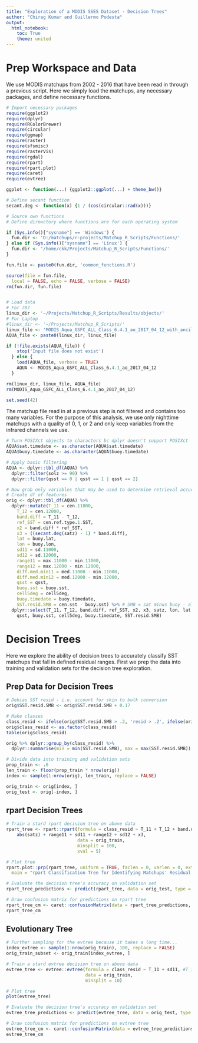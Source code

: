 ```yaml
---
title: "Exploration of a MODIS SSES Dataset - Decision Trees"
author: "Chirag Kumar and Guillermo Podesta"
output:
  html_notebook:
    toc: True
    theme: united
---
```


# Prep Workspace and Data
We use MODIS matchups from 2002 - 2016 that have been read in through a previous script. Here we simply load
the matchups, any necessary packages, and define necessary functions.

```r
# Import necessary packages
require(ggplot2)
require(dplyr)
require(RColorBrewer)
require(circular)
require(ggmap)
require(raster)
require(sfsmisc)
require(rasterVis)
require(rgdal)
require(rpart)
require(rpart.plot)
require(caret)
require(evtree)

ggplot <- function(...) {ggplot2::ggplot(...) + theme_bw()}

# Define secant function
secant.deg <- function(x) {1 / (cos(circular::rad(x)))}

# Source own functions
# Define direwctory where functions are for each operating system

if (Sys.info()["sysname"] == 'Windows') {
  fun.dir <- 'D:/matchups/r-projects/Matchup_R_Scripts/Functions/'
} else if (Sys.info()["sysname"] == 'Linux') {
  fun.dir <- '/home/ckk/Projects/Matchup_R_Scripts/Functions/'
}

fun.file <- paste0(fun.dir, 'common_functions.R')

source(file = fun.file,
  local = FALSE, echo = FALSE, verbose = FALSE)
rm(fun.dir, fun.file)


# Load data
# For 787
linux_dir <- '~/Projects/Matchup_R_Scripts/Results/objects/'
# For Laptop
#linux_dir <- '~/Projects/Matchup_R_Scripts/'
linux_file <- 'MODIS_Aqua_GSFC_ALL_Class_6.4.1_ao_2017_04_12_with_ancillary.Rdata'
AQUA_file <- paste0(linux_dir, linux_file)

if (!file.exists(AQUA_file)) {
    stop('Input file does not exist')
  } else {
    load(AQUA_file, verbose = TRUE)
    AQUA <- MODIS_Aqua_GSFC_ALL_Class_6.4.1_ao_2017_04_12
  }

rm(linux_dir, linux_file, AQUA_file)
rm(MODIS_Aqua_GSFC_ALL_Class_6.4.1_ao_2017_04_12)

set.seed(42)
```

The matchup file read in at a previous step is not filtered and contains too many variables. For the purpose of 
this analysis, we use only nighttime matchups with a quality of 0, 1, or 2 and only keep variables from the infrared
channels we use.

```r
# Turn POSIXct objects to characters bc dplyr doesn't support POSIXct
AQUA$sat.timedate <- as.character(AQUA$sat.timedate)
AQUA$buoy.timedate <- as.character(AQUA$buoy.timedate)

# Apply basic filtering
AQUA <- dplyr::tbl_df(AQUA) %>%
  dplyr::filter(solz >= 90) %>%
  dplyr::filter(qsst == 0 | qsst == 1 | qsst == 2)

# Now grab only variables that may be used to determine retrieval accuracy and make some new variables (i.e. x1, x2, x3)
# Create df of features
orig <- dplyr::tbl_df(AQUA) %>%
  dplyr::mutate(T_11 = cen.11000,
    T_12 = cen.12000,
    band.diff = T_11 - T_12,
    ref_SST = cen.ref.type.1.SST,
    x2 = band.diff * ref_SST,
    x3 = ((secant.deg(satz) - 1) * band.diff),
    lat = buoy.lat,
    lon = buoy.lon,
    sd11 = sd.11000,
    sd12 = sd.12000,
    range11 = max.11000 - min.11000,
    range12 = max.12000 - min.12000,
    diff.med.min11 = med.11000 - min.11000,
    diff.med.min12 = med.12000 - min.12000,
    qsst = qsst,
    buoy.sst = buoy.sst,
    cell5deg = cell5deg,
    buoy.timedate = buoy.timedate,
    SST.resid.SMB = cen.sst - buoy.sst) %>% # SMB = sat minus buoy - also don't debias SSTs i.e. turn buoy into skin
  dplyr::select(T_11, T_12, band.diff, ref_SST, x2, x3, satz, lon, lat, sd11, sd12, range11, range12, diff.med.min11, diff.med.min12,
    qsst, buoy.sst, cell5deg, buoy.timedate, SST.resid.SMB)

```

# Decision Trees

Here we explore the ability of decision trees to accurately classify SST matchups that fall in defined residual
ranges.  First we prep the data into training and validation sets for the decision tree exploration.

## Prep Data for Decision Trees

```r

# Debias SST resid - i.e. account for skin to bulk conversion
orig$SST.resid.SMB <- orig$SST.resid.SMB + 0.17

# Make classes
class_resid <- ifelse(orig$SST.resid.SMB > .2, 'resid > .2', ifelse(orig$SST.resid.SMB < -.2, 'resid < -.2', '-.2 <= resid <= .2'))
orig$class_resid <- as.factor(class_resid)
table(orig$class_resid)

orig %>% dplyr::group_by(class_resid) %>%
  dplyr::summarise(min = min(SST.resid.SMB), max = max(SST.resid.SMB))

# Divide data into training and validation sets
prop_train <- .6
len_train <- floor(prop_train * nrow(orig))
index <- sample(1:nrow(orig), len_train, replace = FALSE)

orig_train <- orig[index, ]
orig_test <- orig[-index, ]

```


## rpart Decision Trees

```r

# Train a stard rpart decision tree on above data
rpart_tree <- rpart::rpart(formula = class_resid ~ T_11 + T_12 + band.diff + ref_SST + (ref_SST - T_11) + (ref_SST - T_12) + x2 +
    abs(satz) + range11 + sd11 + range12 + sd12 + x3, 
                           data = orig_train, 
                           minsplit = 100,
                           xval = 5)

# Plot tree
rpart.plot::prp(rpart_tree, uniform = TRUE, faclen = 0, varlen = 0, extra = 4,
  main = "rpart Classification Tree for Identifying Matchups' Residual Range")

# Evaluate the decision tree's accuracy on validation set
rpart_tree_predictions <- predict(rpart_tree, data = orig_test, type = 'class', na.action = na.pass)

# Draw confusion matrix for predictions on rpart tree
rpart_tree_cm <- caret::confusionMatrix(data = rpart_tree_predictions, reference = orig_train$class_resid)
rpart_tree_cm

```


## Evolutionary Tree


```r

# Further sampling for the evtree because it takes a long time...
index_evtree <- sample(1:nrow(orig_train), 100, replace = FALSE)
orig_train_subset <- orig_train[index_evtree, ]

# Train a stard evtree decision tree on above data
evtree_tree <- evtree::evtree(formula = class_resid ~ T_11 + sd11, #T_11 + band.diff + ref_SST + satz + range11 + sd11,
                              data = orig_train, 
                              minsplit = 10)

# Plot tree
plot(evtree_tree)

# Evaluate the decision tree's accuracy on validation set
evtree_tree_predictions <- predict(evtree_tree, data = orig_test, type = 'class', na.action = na.pass)

# Draw confusion matrix for predictions on evtree tree
evtree_tree_cm <- caret::confusionMatrix(data = evtree_tree_predictions, reference = orig_train$class_resid)
evtree_tree_cm

```











